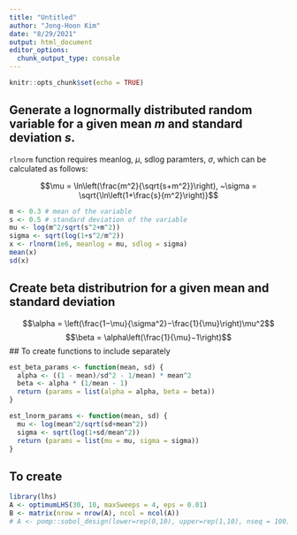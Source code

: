 ```yaml
---
title: "Untitled"
author: "Jong-Hoon Kim"
date: "8/29/2021"
output: html_document
editor_options: 
  chunk_output_type: console
---
```


```r
knitr::opts_chunk$set(echo = TRUE)
```

## Generate a lognormally distributed random variable for a given mean $m$ and standard deviation $s$. 

`rlnorm` function requires meanlog, $\mu$, sdlog paramters, $\sigma$, which
can be calculated as follows:


$$\mu = \ln\left(\frac{m^2}{\sqrt{s+m^2}}\right), ~\sigma = \sqrt{\ln\left(1+\frac{s}{m^2}\right)}$$

```r
m <- 0.3 # mean of the variable
s <- 0.5 # standard deviation of the variable
mu <- log(m^2/sqrt(s^2+m^2))
sigma <- sqrt(log(1+s^2/m^2))
x <- rlnorm(1e6, meanlog = mu, sdlog = sigma)
mean(x)
sd(x)
```

## Create beta distributrion for a given mean and standard deviation

$$\alpha = \left(\frac{1−\mu}{\sigma^2}−\frac{1}{\mu}\right)\mu^2$$
$$\beta = \alpha\left(\frac{1}{\mu}−1\right)$$
## To create functions to include separately
```r
est_beta_params <- function(mean, sd) {
  alpha <- ((1 - mean)/sd^2 - 1/mean) * mean^2
  beta <- alpha * (1/mean - 1)
  return (params = list(alpha = alpha, beta = beta))
}

est_lnorm_params <- function(mean, sd) {
  mu <- log(mean^2/sqrt(sd+mean^2))
  sigma <- sqrt(log(1+sd/mean^2))
  return (params = list(mu = mu, sigma = sigma))
}
```

## To create
```r
library(lhs)
A <- optimumLHS(30, 10, maxSweeps = 4, eps = 0.01)
B <- matrix(nrow = nrow(A), ncol = ncol(A))
# A <- pomp::sobol_design(lower=rep(0,10), upper=rep(1,10), nseq = 100)
```
